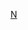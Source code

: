 {{asbox
|image=Flag of Nicaragua.svg
|category=尼加拉瓜人物小作品
|subject=与尼加拉瓜人物相关的
|name=Template:Nicaragua-bio-stub
}}<noinclude>[[Category:美洲人物小作品模板|N]]</noinclude>